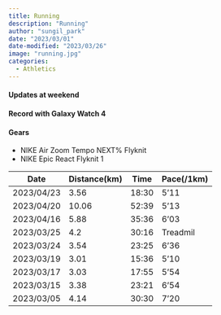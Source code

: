 ---
title: Running
description: "Running"
author: "sungil_park"
date: "2023/03/01"
date-modified: "2023/03/26"
image: "running.jpg"
categories:
  - Athletics
---

#### Updates at weekend

#### Record with Galaxy Watch 4

#### Gears

-   NIKE Air Zoom Tempo NEXT% Flyknit
-   NIKE Epic React Flyknit 1

| Date       | Distance(km) | Time  | Pace(/1km) |
|------------|--------------|-------|------------|
| 2023/04/23 | 3.56         | 18:30 | 5'11       |
| 2023/04/20 | 10.06        | 52:39 | 5'13       |
| 2023/04/16 | 5.88         | 35:36 | 6'03       |
| 2023/03/25 | 4.2          | 30:16 | Treadmil   |
| 2023/03/24 | 3.54         | 23:25 | 6'36       |
| 2023/03/19 | 3.01         | 15:36 | 5'10       |
| 2023/03/17 | 3.03         | 17:55 | 5'54       |
| 2023/03/15 | 3.38         | 23:21 | 6'54       |
| 2023/03/05 | 4.14         | 30:30 | 7'20       |
